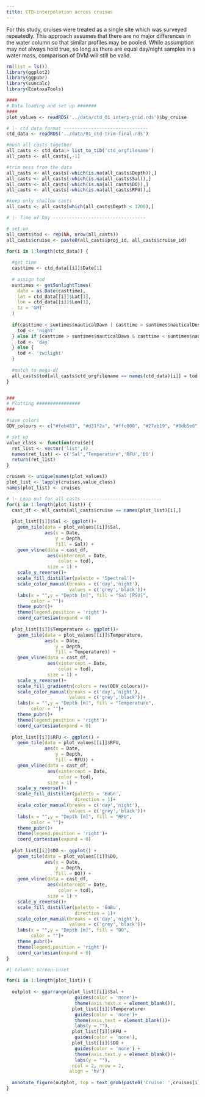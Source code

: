```yaml
---
title: CTD-interpolation across cruises
---
```


For this study, cruises were treated as a single site which was surveyed repeatedly. This approach assumes that there are no major differences in the water column so that similar profiles may be pooled. While assumption may not always hold true, so long as there are equal day/night samples in a water mass, comparison of DVM will still be valid.


```r

rm(list = ls())
library(ggplot2)
library(ggpubr)
library(suncalc)
library(EcotaxaTools)

####
# Data loading and set up #######
####
plot_values <- readRDS('../data/ctd_01_interp-grid.rds')$by_cruise

# |- ctd data format -------------------------------
ctd_data <- readRDS('../data/01_ctd-trim-final.rds')

#mush all casts together
all_casts <- ctd_data|> list_to_tib('ctd_orgfilename')
all_casts <- all_casts[,-1]

#trim mess from the data
all_casts <- all_casts[-which(is.na(all_casts$Depth)),]
all_casts <- all_casts[-which(is.na(all_casts$Sal)),]
all_casts <- all_casts[-which(is.na(all_casts$DO)),]
all_casts <- all_casts[-which(is.na(all_casts$RFU)),]

#keep only shallow casts
all_casts <- all_casts[which(all_casts$Depth < 1200),]

# |- Time of Day ----------------------------------

# set up
all_casts$tod <- rep(NA, nrow(all_casts))
all_casts$cruise <- paste0(all_casts$proj_id, all_casts$cruise_id)

for(i in 1:length(ctd_data)) {
  
  #get time
  casttime <- ctd_data[[i]]$Date[1]
  
  # assign tod
  suntimes <- getSunlightTimes(
    date = as.Date(casttime),
    lat = ctd_data[[i]]$Lat[1],
    lon = ctd_data[[i]]$Lon[1],
    tz = 'GMT'
  )
  
  if(casttime < suntimes$nauticalDawn | casttime > suntimes$nauticalDusk) {
    tod <- 'night'
  } else if (casttime > suntimes$nauticalDawn & casttime < suntimes$nauticalDusk) {
    tod <- 'day'
  } else {
    tod <- 'twilight'
  }
  
  #match to mega-df
  all_casts$tod[all_casts$ctd_orgfilename == names(ctd_data)[i]] = tod
}


###
# Plotting ################
###

#save colors
ODV_colours <- c("#feb483", "#d31f2a", "#ffc000", "#27ab19", "#0db5e6", "#7139fe", "#d16cfa")

# set up
value_class <- function(cruise){
  ret_list <- vector('list',4)
  names(ret_list) <- c('Sal',"Temperature",'RFU','DO')
  return(ret_list)
}

cruises <- unique(names(plot_values))
plot_list <- lapply(cruises,value_class)
names(plot_list) <- cruises

# |- Loop out for all casts -----------------------------
for(i in 1:length(plot_list)) {
  cast_df <- all_casts[all_casts$cruise == names(plot_list)[i],]
  
  plot_list[[i]]$Sal <- ggplot()+
    geom_tile(data = plot_values[[i]]$Sal,
              aes(x = Date,
                  y = Depth,
                  fill = Sal)) +
    geom_vline(data = cast_df,
               aes(xintercept = Date,
                   color = tod),
               size = 1) +
    scale_y_reverse()+
    scale_fill_distiller(palette = 'Spectral')+
    scale_color_manual(breaks = c('day','night'),
                       values = c('grey','black'))+
    labs(x = "",y = "Depth [m]", fill = "Sal [PSU]",
         color = "")+
    theme_pubr()+
    theme(legend.position = 'right')+
    coord_cartesian(expand = 0)
  
  plot_list[[i]]$Temperature <- ggplot()+
    geom_tile(data = plot_values[[i]]$Temperature,
              aes(x = Date,
                  y = Depth,
                  fill = Temperature)) +
    geom_vline(data = cast_df,
               aes(xintercept = Date,
                   color = tod),
               size = 1) +
    scale_y_reverse()+
    scale_fill_gradientn(colors = rev(ODV_colours))+
    scale_color_manual(breaks = c('day','night'),
                       values = c('grey','black'))+
    labs(x = "",y = "Depth [m]", fill = "Temperature",
         color = "")+
    theme_pubr()+
    theme(legend.position = 'right')+
    coord_cartesian(expand = 0)
  
  plot_list[[i]]$RFU <- ggplot() + 
    geom_tile(data = plot_values[[i]]$RFU,
              aes(x = Date,
                  y = Depth,
                  fill = RFU)) +
    geom_vline(data = cast_df,
               aes(xintercept = Date,
                   color = tod),
               size = 1) +
    scale_y_reverse()+
    scale_fill_distiller(palette = 'BuGn',
                         direction = 1)+
    scale_color_manual(breaks = c('day','night'),
                       values = c('grey','black'))+
    labs(x = "",y = "Depth [m]", fill = "RFU",
         color = "")+
    theme_pubr()+
    theme(legend.position = 'right')+
    coord_cartesian(expand = 0)
  
  plot_list[[i]]$DO <- ggplot() + 
    geom_tile(data = plot_values[[i]]$DO,
              aes(x = Date,
                  y = Depth,
                  fill = DO)) +
    geom_vline(data = cast_df,
               aes(xintercept = Date,
                   color = tod),
               size = 1) +
    scale_y_reverse()+
    scale_fill_distiller(palette = 'GnBu',
                         direction = 1)+
    scale_color_manual(breaks = c('day','night'),
                       values = c('grey','black'))+
    labs(x = "",y = "Depth [m]", fill = "DO",
         color = "")+
    theme_pubr()+
    theme(legend.position = 'right')+
    coord_cartesian(expand = 0)
}

```

```r
#| column: screen-inset

for(i in 1:length(plot_list)) {
  
  outplot <- ggarrange(plot_list[[i]]$Sal + 
                         guides(color = 'none')+
                         theme(axis.text.x = element_blank()),
                        plot_list[[i]]$Temperature+ 
                         guides(color = 'none')+
                         theme(axis.text = element_blank())+
                         labs(y = ""),
                        plot_list[[i]]$RFU + 
                         guides(color = 'none'),
                        plot_list[[i]]$DO +
                         guides(color = 'none') +
                         theme(axis.text.y = element_blank())+
                         labs(y = ""),
                        ncol = 2, nrow = 2,
                       align = 'hv')
              
  annotate_figure(outplot, top = text_grob(paste0('Cruise: ',cruises[i]))) |> print()
}
```